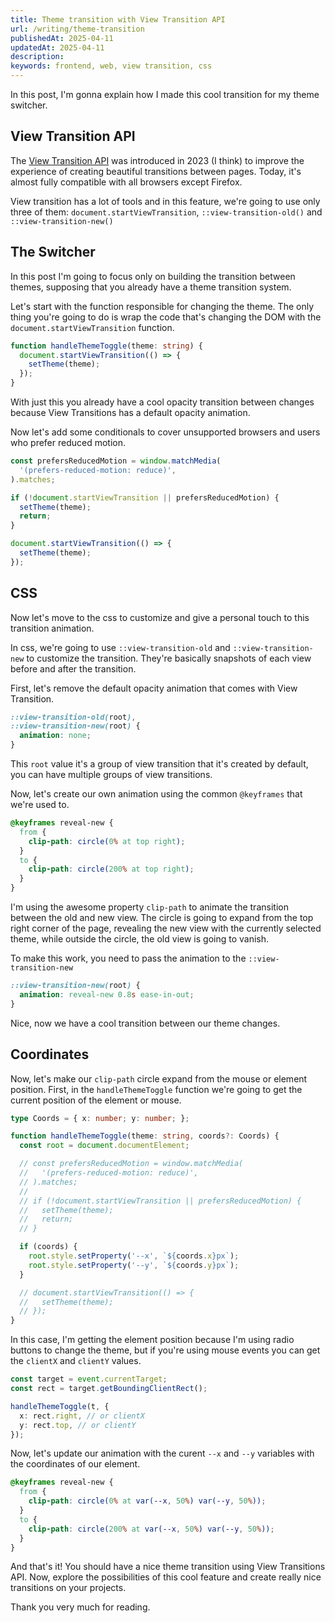 ```yaml
---
title: Theme transition with View Transition API
url: /writing/theme-transition
publishedAt: 2025-04-11
updatedAt: 2025-04-11
description:
keywords: frontend, web, view transition, css
---
```


In this post, I'm gonna explain how I made this cool transition for my theme switcher.

<CraftPreview>
  <ThemeSwitcher/>
</CraftPreview>

## View Transition API

The [View Transition API](https://developer.mozilla.org/en-US/docs/Web/API/View_Transition_API) was introduced in 2023 (I think)
to improve the experience of creating beautiful transitions between pages. Today, it's almost fully compatible with all browsers except Firefox.

View transition has a lot of tools and in this feature, we're going to use only three of them: `document.startViewTransition`, `::view-transition-old()` and `::view-transition-new()`

## The Switcher

In this post I'm going to focus only on building the transition between themes, supposing that you already have a theme transition system.

Let's start with the function responsible for changing the theme. The only thing you're going to do is wrap the code that's changing the DOM with the `document.startViewTransition` function.

```ts
function handleThemeToggle(theme: string) {
  document.startViewTransition(() => {
    setTheme(theme);
  });
}
```

With just this you already have a cool opacity transition between changes because View Transitions has a default opacity animation.

Now let's add some conditionals to cover unsupported browsers and users who prefer reduced motion.

```ts
const prefersReducedMotion = window.matchMedia(
  '(prefers-reduced-motion: reduce)',
).matches;

if (!document.startViewTransition || prefersReducedMotion) {
  setTheme(theme);
  return;
}

document.startViewTransition(() => {
  setTheme(theme);
});
```

## CSS

Now let's move to the css to customize and give a personal touch to this transition animation.

In css, we're going to use `::view-transition-old` and `::view-transition-new` to customize the transition. 
They're basically snapshots of each view before and after the transition.

First, let's remove the default opacity animation that comes with View Transition.

```css
::view-transition-old(root),
::view-transition-new(root) {
  animation: none;
}
```

This `root` value it's a group of view transition that it's created by default, you can have multiple groups of view transitions.

Now, let's create our own animation using the common `@keyframes` that we're used to.

```css
@keyframes reveal-new {
  from {
    clip-path: circle(0% at top right);
  }
  to {
    clip-path: circle(200% at top right);
  }
}
```

I'm using the awesome property `clip-path` to animate the transition between the old and new view. The circle is going to expand from the top right corner of the page, revealing the new view with the currently selected theme, 
while outside the circle, the old view is going to vanish.

To make this work, you need to pass the animation to the `::view-transition-new`

```css
::view-transition-new(root) {
  animation: reveal-new 0.8s ease-in-out;
}
```

Nice, now we have a cool transition between our theme changes.

## Coordinates

Now, let's make our `clip-path` circle expand from the mouse or element position. First, in the `handleThemeToggle` function we're going to get the current position of the element or mouse.

```ts
type Coords = { x: number; y: number; };

function handleThemeToggle(theme: string, coords?: Coords) {
  const root = document.documentElement;

  // const prefersReducedMotion = window.matchMedia(
  //   '(prefers-reduced-motion: reduce)',
  // ).matches;
  //
  // if (!document.startViewTransition || prefersReducedMotion) {
  //   setTheme(theme);
  //   return;
  // }

  if (coords) {
    root.style.setProperty('--x', `${coords.x}px`);
    root.style.setProperty('--y', `${coords.y}px`);
  }

  // document.startViewTransition(() => {
  //   setTheme(theme);
  // });
}
```

In this case, I'm getting the element position because I'm using radio buttons to change the theme, but if you're using mouse events you can get the `clientX` and `clientY` values.

```ts
const target = event.currentTarget;
const rect = target.getBoundingClientRect();

handleThemeToggle(t, {
  x: rect.right, // or clientX
  y: rect.top, // or clientY
});
```

Now, let's update our animation with the curent `--x` and `--y` variables with the coordinates of our element.

```css
@keyframes reveal-new {
  from {
    clip-path: circle(0% at var(--x, 50%) var(--y, 50%));
  }
  to {
    clip-path: circle(200% at var(--x, 50%) var(--y, 50%));
  }
}
```

And that's it! You should have a nice theme transition using View Transitions API. Now, explore the possibilities of this cool feature and create really nice transitions on your projects.

Thank you very much for reading.
